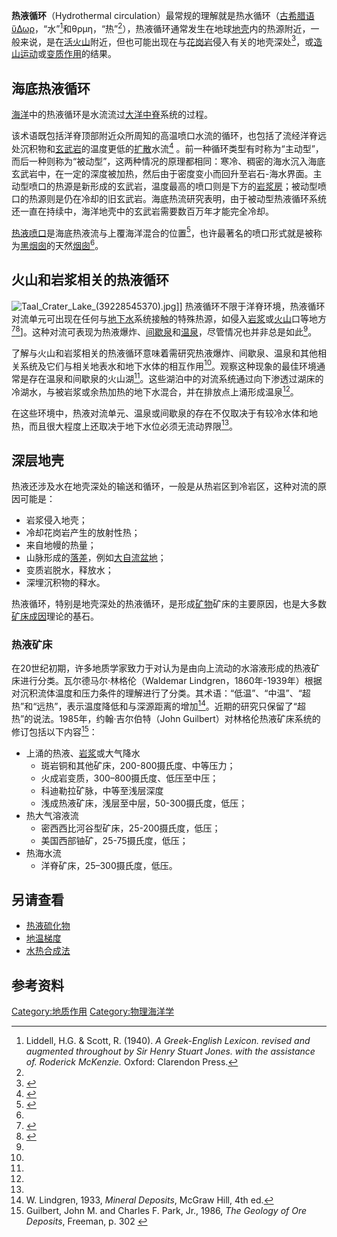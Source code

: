 '''热液循环'''（Hydrothermal circulation）最常规的理解就是热水循环（[[古希腊语|古希腊语]]ὕΔωρ，“水”<ref name="Liddell & Scott">Liddell, H.G. & Scott, R. (1940). ''A Greek-English Lexicon. revised and augmented throughout by Sir Henry Stuart Jones. with the assistance of. Roderick McKenzie.'' Oxford: Clarendon Press.</ref>和θρμη，“热”<ref name="Liddell & Scott"/>），热液循环通常发生在地球[[地壳|地壳]]内的热源附近，一般来说，是在[[活火山|活火山]]附近，但也可能出现在与[[花岗岩|花岗岩]]侵入有关的地壳深处<ref>{{Cite journal|date=2008-10-15|title=Low-temperature hydrothermal alteration of intra-caldera tuffs, Miocene Tejeda caldera, Gran Canaria, Canary Islands|url=https://www.sciencedirect.com/science/article/abs/pii/S0377027308002163|journal=Journal of Volcanology and Geothermal Research|language=en|volume=176|issue=4|pages=551–564|doi=10.1016/j.jvolgeores.2008.05.002|issn=0377-0273|access-date=2021-11-01|archive-date=2021-11-04|archive-url=https://web.archive.org/web/20211104185845/https://www.sciencedirect.com/science/article/abs/pii/S0377027308002163|dead-url=no}}</ref>，或[[造山运动|造山运动]]或[[变质作用|变质作用]]的结果。

==海底热液循环==
[[海洋|海洋]]中的热液循环是水流流过[[洋|大洋]][[洋中脊|中脊]]系统的过程。

该术语既包括洋脊顶部附近众所周知的高温喷口水流的循环，也包括了流经洋脊远处沉积物和[[玄武岩|玄武岩]]的温度更低的[[扩散作用|扩散]]水流<ref>{{Citation|last1=Wright|first1=John|title=Hydrothermal circulation in oceanic crust|date=1998|url=https://linkinghub.elsevier.com/retrieve/pii/B9780750639835500060|work=The Ocean Basins: Their Structure and Evolution|pages=96–123|publisher=Elsevier|language=en|doi=10.1016/b978-075063983-5/50006-0|isbn=978-0-7506-3983-5|access-date=2021-02-11|last2=Rothery|first2=David A.|archive-date=2018-06-27|archive-url=https://web.archive.org/web/20180627013935/https://linkinghub.elsevier.com/retrieve/pii/B9780750639835500060|dead-url=no}}</ref>  。前一种循环类型有时称为“主动型”，而后一种则称为“被动型”，这两种情况的原理都相同：寒冷、稠密的海水沉入海底玄武岩中，在一定的深度被加热，然后由于密度变小而回升至岩石-海水界面。主动型喷口的热源是新形成的玄武岩，温度最高的喷口则是下方的[[岩浆房|岩浆房]]；被动型喷口的热源则是仍在冷却的旧玄武岩。海底热流研究表明，由于被动型热液循环系统还一直在持续中，海洋地壳中的玄武岩需要数百万年才能完全冷却。

[[海底热泉|热液喷口]]是海底热液流与上覆海洋混合的位置<ref name=":0">{{Citation|last1=German|first1=C.R.|title=Hydrothermal Processes|date=2014|url=https://linkinghub.elsevier.com/retrieve/pii/B9780080959757006070|work=Treatise on Geochemistry|pages=191–233|publisher=Elsevier|language=en|doi=10.1016/b978-0-08-095975-7.00607-0|isbn=978-0-08-098300-4|access-date=2021-02-11|last2=Seyfried|first2=W.E.|archive-date=2018-07-03|archive-url=https://web.archive.org/web/20180703000045/https://linkinghub.elsevier.com/retrieve/pii/B9780080959757006070|dead-url=no}}</ref>，也许最著名的喷口形式就是被称为[[海底热泉|黑烟囱]]的天然[[烟囱|烟囱]]<ref name=":0" />。

==火山和岩浆相关的热液循环==
[[File:Taal_Crater_Lake_(39228545370).jpg|thumb]]]]
热液循环不限于洋脊环境，热液循环对流单元可出现在任何与[[地下水|地下水]]系统接触的特殊热源，如侵入[[岩浆|岩浆]]或[[火山|火山]]口等地方<ref name=":12">{{Cite journal|last1=Bayani Cardenas|first1=M.|last2=Lagmay|first2=Alfredo Mahar F.|last3=Andrews|first3=Benjamin J.|last4=Rodolfo|first4=Raymond S.|last5=Cabria|first5=Hillel B.|last6=Zamora|first6=Peter B.|last7=Lapus|first7=Mark R.|date=January 2012|title=Terrestrial smokers: Thermal springs due to hydrothermal convection of groundwater connected to surface water: SPRINGS DUE TO HYDROTHERMAL CONVECTION|journal=Geophysical Research Letters|language=en|volume=39|issue=2|pages=n/a|doi=10.1029/2011GL050475|doi-access=free}}</ref><ref>{{Cite journal|last1=Donoghue|first1=Eleanor|last2=Troll|first2=Valentin R.|last3=Harris|first3=Chris|last4=O'Halloran|first4=Aoife|last5=Walter|first5=Thomas R.|last6=Pérez Torrado|first6=Francisco J.|date=October 2008|title=Low-temperature hydrothermal alteration of intra-caldera tuffs, Miocene Tejeda caldera, Gran Canaria, Canary Islands|url=https://linkinghub.elsevier.com/retrieve/pii/S0377027308002163|journal=Journal of Volcanology and Geothermal Research|language=en|volume=176|issue=4|pages=551–564|doi=10.1016/j.jvolgeores.2008.05.002|bibcode=2008JVGR..176..551D|access-date=2021-11-01|archive-date=2020-02-20|archive-url=https://web.archive.org/web/20200220172831/https://linkinghub.elsevier.com/retrieve/pii/S0377027308002163|dead-url=no}}</ref>]。这种对流可表现为热液爆炸、[[间歇泉|间歇泉]]和[[温泉|温泉]]，尽管情况也并非总是如此<ref name=":12" />。  

了解与火山和岩浆相关的热液循环意味着需研究热液爆炸、间歇泉、温泉和其他相关系统及它们与相关地表水和地下水体的相互作用<ref name=":12" />。观察这种现象的最佳环境通常是存在温泉和间歇泉的火山湖<ref name=":12" />。这些湖泊中的对流系统通过向下渗透过湖床的冷湖水，与被岩浆或余热加热的地下水混合，并在排放点上涌形成温泉<ref name=":12" />。

在这些环境中，热液对流单元、温泉或间歇泉的存在不仅取决于有较冷水体和地热，而且很大程度上还取决于地下水位必须无流动界限<ref name=":12" />。
==深层地壳==
热液还涉及水在地壳深处的输送和循环，一般是从热岩区到冷岩区，这种对流的原因可能是： 
*岩浆侵入地壳； 
*冷却花岗岩产生的放射性热； 
*来自地幔的热量； 
*山脉形成的[[扬程|落差]]，例如[[大自流盆地|大自流盆地]]；
*变质岩脱水，释放水； 
*深埋沉积物的释水。

热液循环，特别是地壳深处的热液循环，是形成[[矿物|矿物]]矿床的主要原因，也是大多数[[矿床成因|矿床成因]]理论的基石。 
===热液矿床===
在20世纪初期，许多地质学家致力于对认为是由向上流动的水溶液形成的热液矿床进行分类。瓦尔德马尔·林格伦（Waldemar Lindgren，1860年-1939年）根据对沉积流体温度和压力条件的理解进行了分类。其术语：“低温”、“中温”、“超热”和“远热”，表示温度降低和与深源距离的增加<ref>W. Lindgren, 1933, ''Mineral Deposits'', McGraw Hill, 4th ed.</ref>。近期的研究只保留了“超热”的说法。1985年，约翰·吉尔伯特（John Guilbert）对林格伦热液矿床系统的修订包括以下内容<ref>Guilbert, John M. and Charles F. Park, Jr., 1986, ''The Geology of Ore Deposits'', Freeman, p. 302 {{ISBN|0-7167-1456-6}}</ref>：

*上涌的热液、[[岩浆|岩浆]]或大气降水 
**斑岩铜和其他矿床，200-800摄氏度、中等压力； 
**火成岩变质，300–800摄氏度、低压至中压； 
**科迪勒拉矿脉，中等至浅层深度 
**浅成热液矿床，浅层至中层，50-300摄氏度，低压； 
*热大气溶液流 
**密西西比河谷型矿床，25-200摄氏度，低压； 
**美国西部铀矿，25-75摄氏度，低压； 
*热海水流 
**洋脊矿床，25–300摄氏度，低压。

==另请查看==
*[[热液硫化物|热液硫化物]]
*[[地温梯度|地温梯度]]
*[[水热合成法|水热合成法]]
==参考资料==
{{Reflist}}

{{物理海洋学}}

[[Category:地质作用|Category:地质作用]]
[[Category:物理海洋学|Category:物理海洋学]]